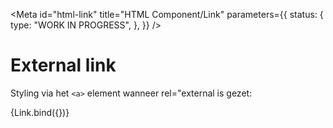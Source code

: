 <!-- @license CC0-1.0 -->


<Meta
  id="html-link"
  title="HTML Component/Link"
  parameters={{
    status: {
      type: "WORK IN PROGRESS",
    },
  }}
/>

# External link

Styling via het `<a>` element wanneer rel="external is gezet:

<Canvas>
  <Story
    name="--external"
    args={{
      external: true,
      href: "https://example.com/",
      textContent: "The Quick Brown Fox Jumps Over The Lazy Dog",
    }}
  >
    {Link.bind({})}
  </Story>
</Canvas>
